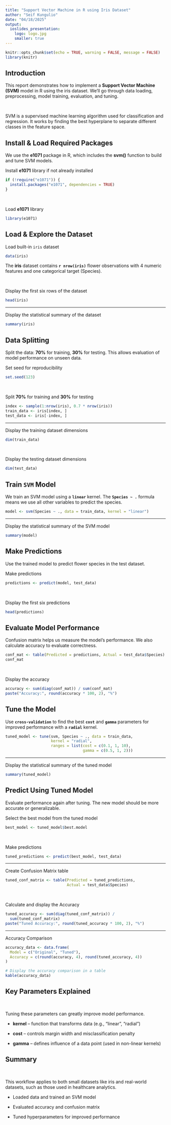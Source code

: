 ```yaml
---
title: "Support Vector Machine in R using Iris Dataset"
author: "Seif Kungulio"
date: "04/18/2025"
output:
  ioslides_presentation:
    logo: logo.jpg
    smaller: true
---
```


```r
knitr::opts_chunk$set(echo = TRUE, warning = FALSE, message = FALSE)
library(knitr)
```

## Introduction

This report demonstrates how to implement a **Support Vector Machine (SVM)** model in R using the iris dataset. We'll go through data loading, preprocessing, model training, evaluation, and tuning.

<br>

SVM is a supervised machine learning algorithm used for classification and regression. It works by finding the best hyperplane to separate different classes in the feature space.


## Install & Load Required Packages

We use the **e1071** package in R, which includes the **svm()** function to build and tune SVM models.

Install **e1071** library if not already installed
```r
if (!require("e1071")) {
  install.packages("e1071", dependencies = TRUE)
}
```

<br>

Load **e1071** library
```r
library(e1071)
```

## Load & Explore the Dataset

Load built-in `iris` dataset
```r
data(iris)
```

The **iris** dataset contains **`r nrow(iris)`** flower observations with 4 numeric features and one categorical target (Species).

<br>

Display the first six rows of the dataset
```r
head(iris)
```

---

Display the statistical summary of the dataset
```r
summary(iris)
```


## Data Splitting

Split the data: **70%** for training, **30%** for testing. This allows evaluation of model performance on unseen data.

Set seed for reproducibility
```r
set.seed(123)
```

<br>

Split **70%** for training and **30%** for testing
```r
index <- sample(1:nrow(iris), 0.7 * nrow(iris))
train_data <- iris[index, ]
test_data <- iris[-index, ]

```

---

Display the training dataset dimensions
```r
dim(train_data)
```

<br>


Display the testing dataset dimensions
```r
dim(test_data)
```


## Train **`SVM`** Model

We train an SVM model using a **`linear`** kernel. The **`Species ~ .`** formula means we use all other variables to predict the species.

```r
model <- svm(Species ~ ., data = train_data, kernel = "linear")
```


---

Display the statistical summary of the SVM model
```r
summary(model)
```


## Make Predictions

Use the trained model to predict flower species in the test dataset.

Make predictions
```r
predictions <- predict(model, test_data)
```

<br>

Display the first six predictions
```r
head(predictions)
```


## Evaluate Model Performance

Confusion matrix helps us measure the model’s performance. We also calculate accuracy to evaluate correctness.

```r
conf_mat <- table(Predicted = predictions, Actual = test_data$Species)
conf_mat
```

<br>

Display the accuracy
```r
accuracy <- sum(diag(conf_mat)) / sum(conf_mat)
paste("Accuracy:", round(accuracy * 100, 2), "%")
```


## Tune the Model

Use **`cross-validation`** to find the best **`cost`** and **`gamma`** parameters for improved performance with a **`radial`** kernel.

```r
tuned_model <- tune(svm, Species ~ ., data = train_data,
                    kernel = "radial",
                    ranges = list(cost = c(0.1, 1, 10),
                                  gamma = c(0.5, 1, 2)))
```

---

Display the statistical summary of the tuned model

```r
summary(tuned_model)
```


## Predict Using Tuned Model

Evaluate performance again after tuning. The new model should be more accurate or generalizable.

Select the best model from the tuned model
```r
best_model <- tuned_model$best.model
```

<br>


Make predictions
```r
tuned_predictions <- predict(best_model, test_data)
```

---

Create Confusion Matrix table
```r
tuned_conf_matrix <- table(Predicted = tuned_predictions, 
                           Actual = test_data$Species)
```

<br>

Calculate and display the Accuracy
```r
tuned_accuracy <- sum(diag(tuned_conf_matrix)) / 
  sum(tuned_conf_matrix)
paste("Tuned Accuracy:", round(tuned_accuracy * 100, 2), "%")
```

---

Accuracy Comparison
```r
accuracy_data <- data.frame(
  Model = c("Original", "Tuned"),
  Accuracy = c(round(accuracy, 4), round(tuned_accuracy, 4))
)

# Display the accuracy comparison in a table
kable(accuracy_data)
```


## Key Parameters Explained

<br>

Tuning these parameters can greatly improve model performance.

* **kernel** – function that transforms data (e.g., "linear", "radial")

* **cost** – controls margin width and misclassification penalty

* **gamma** – defines influence of a data point (used in non-linear kernels)



## Summary

<br>

This workflow applies to both small datasets like iris and real-world datasets, such as those used in healthcare analytics.

* Loaded data and trained an SVM model

* Evaluated accuracy and confusion matrix

* Tuned hyperparameters for improved performance
